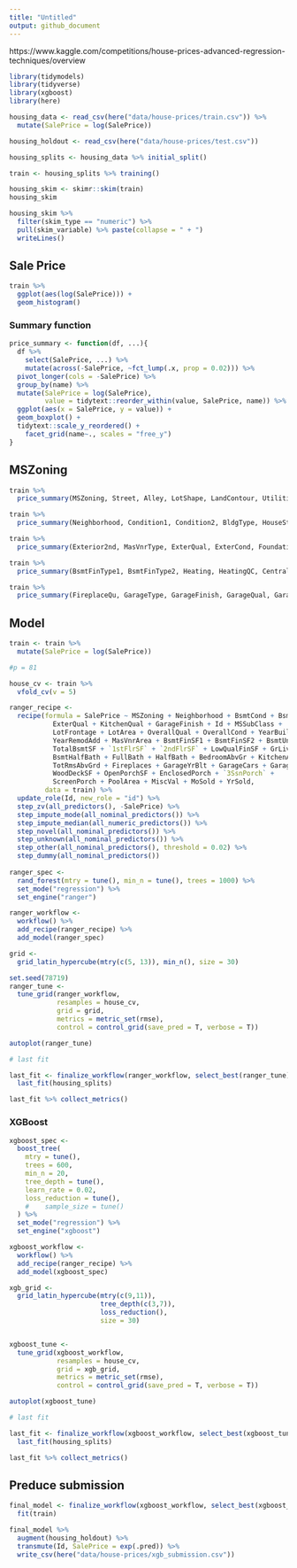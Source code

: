 ```yaml
---
title: "Untitled"
output: github_document
---
```


https://www.kaggle.com/competitions/house-prices-advanced-regression-techniques/overview

```r
library(tidymodels)
library(tidyverse)
library(xgboost)
library(here)

housing_data <- read_csv(here("data/house-prices/train.csv")) %>% 
  mutate(SalePrice = log(SalePrice))

housing_holdout <- read_csv(here("data/house-prices/test.csv"))

housing_splits <- housing_data %>% initial_split()

train <- housing_splits %>% training()

```



```r
housing_skim <- skimr::skim(train)
housing_skim
```

```r
housing_skim %>% 
  filter(skim_type == "numeric") %>% 
  pull(skim_variable) %>% paste(collapse = " + ")
  writeLines()
```

## Sale Price

```r
train %>% 
  ggplot(aes(log(SalePrice))) +
  geom_histogram()
```
### Summary function

```r
price_summary <- function(df, ...){
  df %>% 
    select(SalePrice, ...) %>% 
    mutate(across(-SalePrice, ~fct_lump(.x, prop = 0.02))) %>% 
  pivot_longer(cols = -SalePrice) %>%
  group_by(name) %>%
  mutate(SalePrice = log(SalePrice),
         value = tidytext::reorder_within(value, SalePrice, name)) %>%
  ggplot(aes(x = SalePrice, y = value)) +
  geom_boxplot() +
  tidytext::scale_y_reordered() +
    facet_grid(name~., scales = "free_y")
}
```


## MSZoning

```r
train %>% 
  price_summary(MSZoning, Street, Alley, LotShape, LandContour, Utilities, LotConfig, LandSlope)
```

```r
train %>% 
  price_summary(Neighborhood, Condition1, Condition2, BldgType, HouseStyle, RoofStyle, RoofMatl, Exterior1st)
```

```r
train %>% 
  price_summary(Exterior2nd, MasVnrType, ExterQual, ExterCond, Foundation, BsmtQual, BsmtCond, BsmtExposure)
```

```r
train %>% 
  price_summary(BsmtFinType1, BsmtFinType2, Heating, HeatingQC, CentralAir, Electrical, KitchenQual, Functional)
```

```r
train %>% 
  price_summary(FireplaceQu, GarageType, GarageFinish, GarageQual, GarageCond, PavedDrive, PoolQC, Fence, MiscFeature, SaleType)
```


## Model

```r
train <- train %>% 
  mutate(SalePrice = log(SalePrice))

#p = 81

house_cv <- train %>% 
  vfold_cv(v = 5)

ranger_recipe <- 
  recipe(formula = SalePrice ~ MSZoning + Neighborhood + BsmtCond + BsmtExposure +
           ExterQual + KitchenQual + GarageFinish + Id + MSSubClass +
           LotFrontage + LotArea + OverallQual + OverallCond + YearBuilt +
           YearRemodAdd + MasVnrArea + BsmtFinSF1 + BsmtFinSF2 + BsmtUnfSF +
           TotalBsmtSF + `1stFlrSF` + `2ndFlrSF` + LowQualFinSF + GrLivArea + BsmtFullBath +
           BsmtHalfBath + FullBath + HalfBath + BedroomAbvGr + KitchenAbvGr +
           TotRmsAbvGrd + Fireplaces + GarageYrBlt + GarageCars + GarageArea +
           WoodDeckSF + OpenPorchSF + EnclosedPorch + `3SsnPorch` +
           ScreenPorch + PoolArea + MiscVal + MoSold + YrSold,
         data = train) %>% 
  update_role(Id, new_role = "id") %>% 
  step_zv(all_predictors(), -SalePrice) %>% 
  step_impute_mode(all_nominal_predictors()) %>% 
  step_impute_median(all_numeric_predictors()) %>% 
  step_novel(all_nominal_predictors()) %>% 
  step_unknown(all_nominal_predictors()) %>% 
  step_other(all_nominal_predictors(), threshold = 0.02) %>% 
  step_dummy(all_nominal_predictors())
  
ranger_spec <- 
  rand_forest(mtry = tune(), min_n = tune(), trees = 1000) %>% 
  set_mode("regression") %>% 
  set_engine("ranger") 

ranger_workflow <- 
  workflow() %>% 
  add_recipe(ranger_recipe) %>% 
  add_model(ranger_spec) 

grid <- 
  grid_latin_hypercube(mtry(c(5, 13)), min_n(), size = 30)

set.seed(78719)
ranger_tune <-
  tune_grid(ranger_workflow, 
            resamples = house_cv,
            grid = grid,
            metrics = metric_set(rmse),
            control = control_grid(save_pred = T, verbose = T))

autoplot(ranger_tune)

```

```r
# last fit

last_fit <- finalize_workflow(ranger_workflow, select_best(ranger_tune)) %>% 
  last_fit(housing_splits)

last_fit %>% collect_metrics()
```

### XGBoost

```r
xgboost_spec <-
  boost_tree(
    mtry = tune(),
    trees = 600,
    min_n = 20,
    tree_depth = tune(),
    learn_rate = 0.02,
    loss_reduction = tune(),
    #    sample_size = tune()
  ) %>%
  set_mode("regression") %>%
  set_engine("xgboost") 

xgboost_workflow <- 
  workflow() %>% 
  add_recipe(ranger_recipe) %>% 
  add_model(xgboost_spec) 

xgb_grid <- 
  grid_latin_hypercube(mtry(c(9,11)),
                       tree_depth(c(3,7)),
                       loss_reduction(),
                       size = 30)


xgboost_tune <-
  tune_grid(xgboost_workflow, 
            resamples = house_cv,
            grid = xgb_grid,
            metrics = metric_set(rmse),
            control = control_grid(save_pred = T, verbose = T))

autoplot(xgboost_tune)

```

```r
# last fit

last_fit <- finalize_workflow(xgboost_workflow, select_best(xgboost_tune)) %>% 
  last_fit(housing_splits)

last_fit %>% collect_metrics()
```

## Preduce submission

```r
final_model <- finalize_workflow(xgboost_workflow, select_best(xgboost_tune)) %>% 
  fit(train)

final_model %>% 
  augment(housing_holdout) %>% 
  transmute(Id, SalePrice = exp(.pred)) %>% 
  write_csv(here("data/house-prices/xgb_submission.csv"))

```

